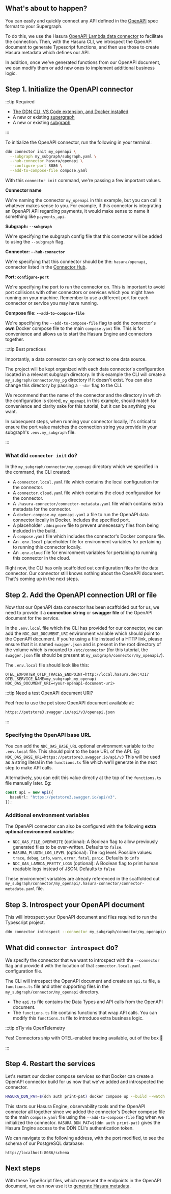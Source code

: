 ## What's about to happen?

You can easily and quickly connect any API defined in the [OpenAPI](https://www.openapis.org/) spec format to your
Supergraph.

To do this, we use the Hasura [OpenAPI Lambda data connector](https://github.com/hasura/ndc-open-api-lambda) to
facilitate the connection. Then, with the Hasura CLI, we introspect the OpenAPI document to generate Typescript
functions, and then use those to create Hasura metadata which defines our API.

In addition, once we've generated functions from our OpenAPI document, we can modify them or add new ones to
implement additional business logic.

## Step 1. Initialize the OpenAPI connector

:::tip Required

- [The DDN CLI, VS Code extension, and Docker installed](/getting-started/build/00-prerequisites.mdx)
- A new or existing [supergraph](/getting-started/build/01-init-supergraph.mdx)
- A new or existing [subgraph](/getting-started/build/02-init-subgraph.mdx)

:::

To initialize the OpenAPI connector, run the following in your terminal:

```bash
ddn connector init my_openapi \
  --subgraph my_subgraph/subgraph.yaml \
  --hub-connector hasura/openapi \
  --configure-port 8086 \
  --add-to-compose-file compose.yaml
```

With this `connector init` command, we're passing a few important values.

**Connector name**

We're naming the connector `my_openapi` in this example, but you can call it whatever makes sense to you. For
example, if this connector is integrating an OpenAPI API regarding payments, it would make sense to name it
something like `payments_api`.

**Subgraph: `--subgraph`**

We're specifying the subgraph config file that this connector will be added to using the `--subgraph` flag.

**Connector: `--hub-connector`**

We're specifying that this connector should be the: `hasura/openapi`, connector listed in the
[Connector Hub](https://hasura.io/connectors/openapi).

**Port: `configure-port`**

We're specifying the port to run the connector on. This is important to avoid port collisions with other connectors or
services which you might have running on your machine. Remember to use a different port for each connector or
service you may have running.

**Compose file: `--add-to-compose-file`**

We're specifying the `--add-to-compose-file` flag to add the connector's **own** Docker compose file to the main
`compose.yaml` file. This is for convenience and allows us to start the Hasura Engine and connectors together.

:::tip Best practices

Importantly, a data connector can only connect to one data source.

The project will be kept organized with each data connector's configuration located in a relevant subgraph directory. In
this example the CLI will create a `my_subgraph/connector/my_pg` directory if it doesn't exist. You can also change this
directory by passing a `--dir` flag to the CLI.

We recommend that the name of the connector and the directory in which the configuration is stored, `my_openapi` in this
example, should match for convenience and clarity sake for this tutorial, but it can be anything you want.

In subsequent steps, when running your connector locally, it's critical to ensure the port value matches the connection
string you provide in your subgraph's `.env.my_subgraph` file.

:::

### What did `connector init` do?

In the `my_subgraph/connector/my_openapi` directory which we specified in the command, the CLI created:

- A `connector.local.yaml` file which contains the local configuration for the connector.
- A `connector.cloud.yaml` file which contains the cloud configuration for the connector.
- A `.hasura-connector/connector-metadata.yaml` file which contains extra metadata for the connector.
- A `docker-compose.my_openapi.yaml` a file to run the OpenAPI data connector locally in Docker. Includes the
specified port.
- A placeholder `.ddnignore` file to prevent unnecessary files from being included in the build.
- A `compose.yaml` file which includes the connector's Docker compose file.
- An `.env.local` placeholder file for environment variables for pertaining to running this connector locally.
- An `.env.cloud` file for environment variables for pertaining to running this connector in the cloud.

Right now, the CLI has only scaffolded out configuration files for the data connector. Our connector still knows nothing
about the OpenAPI document. That's coming up in the next steps.

## Step 2. Add the OpenAPI connection URI or file

Now that our OpenAPI data connector has been scaffolded out for us, we need to provide it a **connection string** or
**swagger file** of the OpenAPI document for the service.

In the `.env.local` file which the CLI has provided for our connector, we can add the `NDC_OAS_DOCUMENT_URI` environment
variable which should point to the OpenAPI document. If you're using a file instead of a HTTP link, please ensure
that it is named `swagger.json` and is present in the root directory of the volume which is mounted to
`/etc/connector` (for this tutorial, the `swagger.json` file should be present at `my_subgraph/connector/my_openapi/`).

The `.env.local` file should look like this:

```text
OTEL_EXPORTER_OTLP_TRACES_ENDPOINT=http://local.hasura.dev:4317
OTEL_SERVICE_NAME=my_subgraph_my_openapi
NDC_OAS_DOCUMENT_URI=<your-openapi-document-uri>
```

:::tip Need a test OpenAPI document URI?

Feel free to use the pet store OpenAPI document available at:

```text
https://petstore3.swagger.io/api/v3/openapi.json
```

:::

### Specifying the OpenAPI base URL

You can add the `NDC_OAS_BASE_URL` optional environment variable to the `.env.local` file. This should point to the
base URL of the API. Eg: `NDC_OAS_BASE_URL=https://petstore3.swagger.io/api/v3` This will be used as a string
literal in the `functions.ts` file which we'll generate in the next step to make API calls.

Alternatively, you can edit this value directly at the top of the `functions.ts` file manually later. Eg:
```typescript
const api = new Api({
  baseUrl: "https://petstore3.swagger.io/api/v3",
});
```

### Additional environment variables

The OpenAPI connector can also be configured with the following **extra optional environment variables**:

- `NDC_OAS_FILE_OVERWRITE` (optional): A Boolean flag to allow previously generated files to be over-written.
Defaults to `false`.
- `HASURA_PLUGIN_LOG_LEVEL` (optional): The log level. Possible values: `trace`, `debug`, `info`, `warn`, `error`,
`fatal`, `panic`. Defaults to `info`
- `NDC_OAS_LAMBDA_PRETTY_LOGS` (optional): A Boolean flag to print human readable logs instead of JSON. Defaults to
`false`

These environment variables are already referenced in the scaffolded out
`my_subgraph/connector/my_openapi/.hasura-connector/connector-metadata.yaml` file.

## Step 3. Introspect your OpenAPI document

This will introspect your OpenAPI document and files required to run the Typescript project.


```bash
ddn connector introspect --connector my_subgraph/connector/my_openapi/connector.local.yaml
```

## What did `connector introspect` do?

We specify the connector that we want to introspect with the `--connector` flag and provide it with the location of
that `connector.local.yaml` configuration file.

The CLI will introspect the OpenAPI document and create an `api.ts` file, a `functions.ts` file and other supporting
files in the `my_subgraph/connector/my_openapi` directory.

- The `api.ts` file contains the Data Types and API calls from the OpenAPI document.
- The `functions.ts` file contains functions that wrap API calls. You can modify this `functions.ts` file to introduce
extra business logic.

:::tip o11y via OpenTelemetry

Yes! Connectors ship with OTEL-enabled tracing available, out of the box 🎉

:::

## Step 4. Restart the services

Let's restart our docker compose services so that Docker can create a OpenAPI connector build for us now that we've
added and introspected the connector.

```bash title="From the root of your project, run:"
HASURA_DDN_PAT=$(ddn auth print-pat) docker compose up --build --watch
```

This starts our Hasura Engine, observability tools and the OpenAPI connector all together since we added the
connector's Docker compose file to the main `compose.yaml` file using the `--add-to-compose-file` flag when we
initialized the connector. `HASURA_DDN_PAT=$(ddn auth print-pat)` gives the Hasura Engine access to the DDN CLI's
authentication token.

We can navigate to the following address, with the port modified, to see the schema of our PostgreSQL database:

```text
http://localhost:8086/schema
```


## Next steps

With these TypeScript files, which represent the endpoints in the OpenAPI document, we can now use it to
[generate Hasura metadata](/getting-started/build/03-connect-to-data/02-create-source-metadata.mdx).
